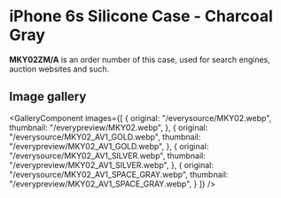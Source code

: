 
# iPhone 6s Silicone Case - Charcoal Gray

<Callout type='info' emoji='👉🏻'>**MKY02ZM/A** is an order number of this case, used for search engines, auction websites and such.</Callout>

## Image gallery

<GalleryComponent
    images={[
      {
        original: "/everysource/MKY02.webp",
        thumbnail: "/everypreview/MKY02.webp",
      },
      {
        original: "/everysource/MKY02_AV1_GOLD.webp",
        thumbnail: "/everypreview/MKY02_AV1_GOLD.webp",
      },
      {
        original: "/everysource/MKY02_AV1_SILVER.webp",
        thumbnail: "/everypreview/MKY02_AV1_SILVER.webp",
      },
      {
        original: "/everysource/MKY02_AV1_SPACE_GRAY.webp",
        thumbnail: "/everypreview/MKY02_AV1_SPACE_GRAY.webp",
      }
    ]}
  />
